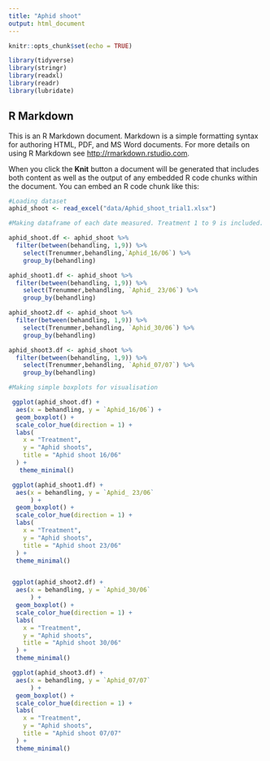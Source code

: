 ```yaml
---
title: "Aphid shoot"
output: html_document
---
```


```r
knitr::opts_chunk$set(echo = TRUE)

library(tidyverse)
library(stringr)
library(readxl)
library(readr)
library(lubridate)
```

## R Markdown

This is an R Markdown document. Markdown is a simple formatting syntax for authoring HTML, PDF, and MS Word documents. For more details on using R Markdown see <http://rmarkdown.rstudio.com>.

When you click the **Knit** button a document will be generated that includes both content as well as the output of any embedded R code chunks within the document. You can embed an R code chunk like this:


```r
#Loading dataset
aphid_shoot <- read_excel("data/Aphid_shoot_trial1.xlsx")
```



```r

#Making dataframe of each date measured. Treatment 1 to 9 is included.

aphid_shoot.df <- aphid_shoot %>%
  filter(between(behandling, 1,9)) %>% 
    select(Trenummer,behandling,`Aphid_16/06`) %>% 
    group_by(behandling)

aphid_shoot1.df <- aphid_shoot %>%
  filter(between(behandling, 1,9)) %>% 
    select(Trenummer,behandling, `Aphid_ 23/06`) %>% 
    group_by(behandling)

aphid_shoot2.df <- aphid_shoot %>%
  filter(between(behandling, 1,9)) %>% 
    select(Trenummer,behandling, `Aphid_30/06`) %>% 
    group_by(behandling)

aphid_shoot3.df <- aphid_shoot %>%
  filter(between(behandling, 1,9)) %>% 
    select(Trenummer,behandling, `Aphid_07/07`) %>% 
    group_by(behandling)
```




```r

#Making simple boxplots for visualisation

 ggplot(aphid_shoot.df) +
  aes(x = behandling, y = `Aphid_16/06`) +
  geom_boxplot() +
  scale_color_hue(direction = 1) +
  labs(
    x = "Treatment",
    y = "Aphid shoots",
    title = "Aphid shoot 16/06"
  ) +
   theme_minimal()

 ggplot(aphid_shoot1.df) +
  aes(x = behandling, y = `Aphid_ 23/06`
      ) +
  geom_boxplot() +
  scale_color_hue(direction = 1) +
  labs(
    x = "Treatment",
    y = "Aphid shoots",
    title = "Aphid shoot 23/06"
  ) +
  theme_minimal()


 ggplot(aphid_shoot2.df) +
  aes(x = behandling, y = `Aphid_30/06`
      ) +
  geom_boxplot() +
  scale_color_hue(direction = 1) +
  labs(
    x = "Treatment",
    y = "Aphid shoots",
    title = "Aphid shoot 30/06"
  ) +
  theme_minimal()

 ggplot(aphid_shoot3.df) +
  aes(x = behandling, y = `Aphid_07/07`
      ) +
  geom_boxplot() +
  scale_color_hue(direction = 1) +
  labs(
    x = "Treatment",
    y = "Aphid shoots",
    title = "Aphid shoot 07/07"
  ) +
  theme_minimal()



```


